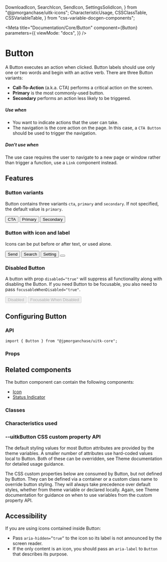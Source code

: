   DownloadIcon,
  SearchIcon,
  SendIcon,
  SettingsSolidIcon,
} from "@jpmorganchase/uitk-icons";
  CharacteristicUsage,
  CSSClassTable,
  CSSVariableTable,
} from "css-variable-docgen-components";

<Meta
  title="Documentation/Core/Button"
  component={Button}
  parameters={{
    viewMode: "docs",
  }}
/>

# Button

A Button executes an action when clicked. Button labels should use only one or two words and begin with an active verb. There are three Button variants:

- **Call-To-Action** (a.k.a. CTA) performs a critical action on the screen.
- **Primary** is the most commonly-used button.
- **Secondary** performs an action less likely to be triggered.

##### Use when

- You want to indicate actions that the user can take.
- The navigation is the core action on the page. In this case, a `CTA Button` should be used to trigger the navigation.

##### Don't use when

The use case requires the user to navigate to a new page or window rather than trigger a function, use a `Link` component instead.

## Features

### Button variants

Button contains three variants `cta`, `primary` and `secondary`. If not specified, the default value is `primary`.

<Canvas>
  <Story name="Button Variants" decorators={[withFlexGap]}>
    <Button variant="cta">CTA</Button>
    <Button variant="primary">Primary</Button>
    <Button variant="secondary">Secondary</Button>
  </Story>
</Canvas>

### Button with icon and label

Icons can be put before or after text, or used alone.

<Canvas>
  <Story name="Button with icon and label" decorators={[withFlexGap]}>
    <Button variant="cta">
      Send <SendIcon aria-hidden />
    </Button>
    <Button variant="primary">
      <SearchIcon aria-hidden /> Search
    </Button>
    <Button variant="secondary">
      Setting <SettingsSolidIcon aria-hidden />
    </Button>
    <Button aria-label="download">
      <DownloadIcon aria-hidden />
    </Button>
  </Story>
</Canvas>

### Disabled Button

A button with prop `disabled="true"` will suppress all functionality along with disabling the Button. If you need Button to be focusable, you also need to pass `focusableWhenDisabled="true"`.

<Canvas>
  <Story name="Disabled buttons" decorators={[withFlexGap]}>
    <Button disabled>
      Disabled <SendIcon aria-hidden />
    </Button>
    <Button disabled focusableWhenDisabled>
      Focusable When Disabled
    </Button>
  </Story>
</Canvas>

## Configuring Button

### API

```
import { Button } from "@jpmorganchase/uitk-core";
```

### Props

<ArgsTable of={Button} />

## Related components

The button component can contain the following components:

- [Icon](?path=/docs/documentation-icons-icon--page)
- [Status Indicator](?path=/docs/documentation-core-statusindicator--page)

### Classes

<CSSClassTable of={Button} />

### Characteristics used

<CharacteristicUsage of={Button} />

### --uitkButton CSS custom property API

The default styling values for most Button attributes are provided by the theme variables. A smaller number of attributes
use hard-coded values local to Button. Both of these can be overridden, see Theme documentation for detailed usage guidance.

The CSS custom properties below are consumed by Button, but not defined by Button. They can be defined via a container or
a custom class name to override button styling. They will always take precedence over default styles, whether from theme variable
or declared locally. Again, see Theme documentation for guidance on when to use variables from the custom property API.

<CSSVariableTable of={Button} />

## Accessibility

If you are using icons contained inside Button:

- Pass `aria-hidden=”true”` to the icon so its label is not announced by the screen reader.
- If the only content is an icon, you should pass an `aria-label` to `Button` that describes its purpose.

<HelpAndSupport />
